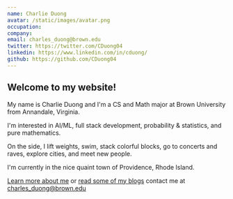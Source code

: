 ```yaml
---
name: Charlie Duong
avatar: /static/images/avatar.png
occupation:
company:
email: charles_duong@brown.edu
twitter: https://twitter.com/CDuong04
linkedin: https://www.linkedin.com/in/cduong/
github: https://github.com/CDuong04
---
```


## Welcome to my website!

My name is Charlie Duong and I'm a CS and Math major at Brown University from Annandale, Virginia.

I'm interested in AI/ML, full stack development, probability & statistics, and pure mathematics.

On the side, I lift weights, swim, stack colorful blocks, go to concerts and raves, explore cities, and meet new people.

I'm currently in the nice quaint town of Providence, Rhode Island.

[Learn more about me](/about) or [read some of my blogs](/blog) contact me at charles_duong@brown.edu
